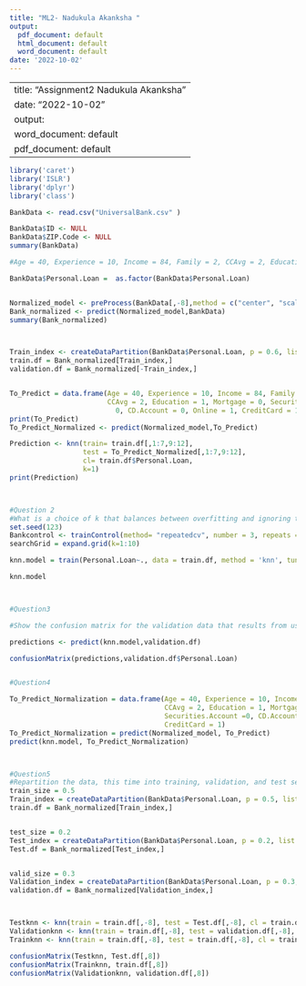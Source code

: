 ---
title: "ML2- Nadukula Akanksha "
output:
  pdf_document: default
  html_document: default
  word_document: default
date: '2022-10-02'
---
---
title: "Assignment2 Nadukula Akanksha"
date: "2022-10-02"
output:
  word_document: default
  pdf_document: default
---

```{r setup, }

library('caret')
library('ISLR')
library('dplyr')
library('class')

BankData <- read.csv("UniversalBank.csv" )

BankData$ID <- NULL
BankData$ZIP.Code <- NULL
summary(BankData)

#Age = 40, Experience = 10, Income = 84, Family = 2, CCAvg = 2, Education_1 = 0, Education_2 = 1, Education_3 = 0, Mortgage = 0, Securities Account = 0, CD Account = 0, Online = 1, and Credit Card = 1. Perform a k-NN classification with all predictors except ID and ZIP code using k = 1. Remember to transform categorical predictors with more than two categories into dummy variables first. Specify the success class as 1 (loan acceptance), and use the default cutoff value of 0.5.

BankData$Personal.Loan =  as.factor(BankData$Personal.Loan)


Normalized_model <- preProcess(BankData[,-8],method = c("center", "scale"))
Bank_normalized <- predict(Normalized_model,BankData)
summary(Bank_normalized)



Train_index <- createDataPartition(BankData$Personal.Loan, p = 0.6, list = FALSE)
train.df = Bank_normalized[Train_index,]
validation.df = Bank_normalized[-Train_index,]


To_Predict = data.frame(Age = 40, Experience = 10, Income = 84, Family = 2,
                        CCAvg = 2, Education = 1, Mortgage = 0, Securities.Account =
                          0, CD.Account = 0, Online = 1, CreditCard = 1)
print(To_Predict)
To_Predict_Normalized <- predict(Normalized_model,To_Predict)

Prediction <- knn(train= train.df[,1:7,9:12],
                  test = To_Predict_Normalized[,1:7,9:12],
                  cl= train.df$Personal.Loan,
                  k=1)
print(Prediction)



#Question 2 
#What is a choice of k that balances between overfitting and ignoring the predictor information?
set.seed(123)
Bankcontrol <- trainControl(method= "repeatedcv", number = 3, repeats = 2)
searchGrid = expand.grid(k=1:10)

knn.model = train(Personal.Loan~., data = train.df, method = 'knn', tuneGrid = searchGrid,trControl = Bankcontrol)

knn.model



#Question3

#Show the confusion matrix for the validation data that results from using the best k. 

predictions <- predict(knn.model,validation.df)

confusionMatrix(predictions,validation.df$Personal.Loan)


#Question4

To_Predict_Normalization = data.frame(Age = 40, Experience = 10, Income = 84, Family = 2,
                                      CCAvg = 2, Education = 1, Mortgage = 0,
                                      Securities.Account =0, CD.Account = 0, Online = 1,
                                      CreditCard = 1)
To_Predict_Normalization = predict(Normalized_model, To_Predict)
predict(knn.model, To_Predict_Normalization)



#Question5
#Repartition the data, this time into training, validation, and test sets (50% : 30% : 20%). Apply the k-NN method with the k chosen above. Compare the confusion matrix of the test set with that of the training and validation sets.
train_size = 0.5
Train_index = createDataPartition(BankData$Personal.Loan, p = 0.5, list = FALSE)
train.df = Bank_normalized[Train_index,]


test_size = 0.2
Test_index = createDataPartition(BankData$Personal.Loan, p = 0.2, list = FALSE)
Test.df = Bank_normalized[Test_index,]


valid_size = 0.3
Validation_index = createDataPartition(BankData$Personal.Loan, p = 0.3, list = FALSE)
validation.df = Bank_normalized[Validation_index,]



Testknn <- knn(train = train.df[,-8], test = Test.df[,-8], cl = train.df[,8], k =3)
Validationknn <- knn(train = train.df[,-8], test = validation.df[,-8], cl = train.df[,8], k =3)
Trainknn <- knn(train = train.df[,-8], test = train.df[,-8], cl = train.df[,8], k =3)

confusionMatrix(Testknn, Test.df[,8])
confusionMatrix(Trainknn, train.df[,8])
confusionMatrix(Validationknn, validation.df[,8])

```

